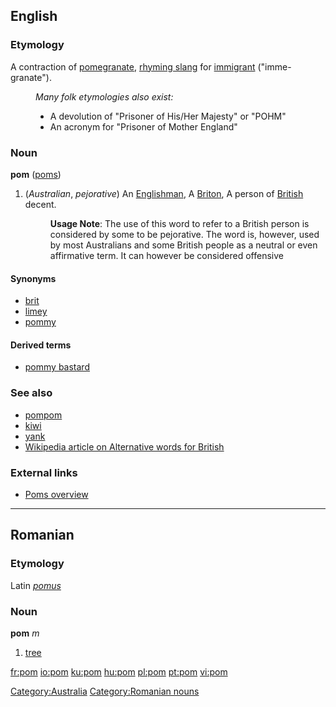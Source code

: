 ==English==
===Etymology===
A contraction of [[pomegranate]], [[rhyming slang]] for [[immigrant]] ("imme-granate").

:''Many folk etymologies also exist:''
:*A devolution of "Prisoner of His/Her Majesty" or "POHM"
:*An acronym for "Prisoner of Mother England"

===Noun===
'''pom''' ([[poms]])

#(''Australian'', ''pejorative'') An [[Englishman]], A [[Briton]], A person of [[British]] decent.
#:'''Usage Note''': The use of this word to refer to a British person is considered by some to be pejorative. The word is, however, used by most Australians and some British people as a neutral or even affirmative term. It can however be considered offensive

====Synonyms====
*[[brit]]
*[[limey]]
*[[pommy]]

====Derived terms====
*[[pommy bastard]]

===See also===
*[[pompom]]
*[[kiwi]]
*[[yank]]
*[[w:Alternative words for British|Wikipedia article on Alternative words for British]]

===External links===

*[http://www.australianbeers.com/culture/poms.htm Poms overview]

[[Category:Australia]]

----

==Romanian==
===Etymology===
Latin ''[[pomus]]''
===Noun===
'''pom''' ''m''

# [[tree]]

[[Category:Romanian nouns]]

[[fr:pom]]
[[io:pom]]
[[ku:pom]]
[[hu:pom]]
[[pl:pom]]
[[pt:pom]]
[[vi:pom]]